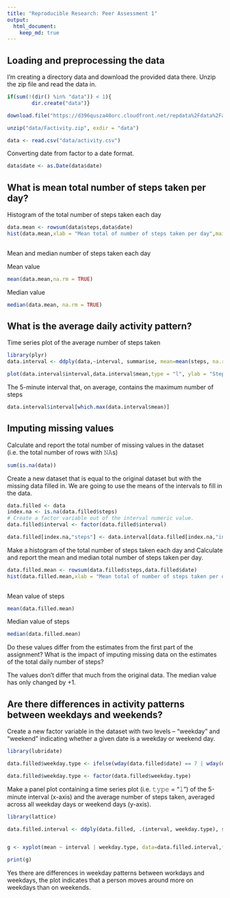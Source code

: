 ```yaml
---
title: "Reproducible Research: Peer Assessment 1"
output: 
  html_document:
    keep_md: true
---
```



## Loading and preprocessing the data

I'm creating a directory data and download the provided data there. Unzip the zip file and read the data in. 


```r

if(sum(!(dir() %in% "data")) < 1){
        dir.create("data")}

download.file("https://d396qusza40orc.cloudfront.net/repdata%2Fdata%2Factivity.zip", destfile = "data/Factivity.zip")

unzip("data/Factivity.zip", exdir = "data")

data <- read.csv("data/activity.csv")

```

Converting date from factor to a date format.

```r
data$date <- as.Date(data$date)
```


## What is mean total number of steps taken per day?

Histogram of the total number of steps taken each day

```r

data.mean <- rowsum(data$steps,data$date)
hist(data.mean,xlab = "Mean total of number of steps taken per day",main = "", breaks = 15)
        
```

Mean and median number of steps taken each day

Mean value 
```r
mean(data.mean,na.rm = TRUE)
```
Median value 
```r
median(data.mean, na.rm = TRUE)
```
## What is the average daily activity pattern?

Time series plot of the average number of steps taken

```r
library(plyr)
data.interval <- ddply(data,~interval, summarise, mean=mean(steps, na.rm = TRUE))

plot(data.interval$interval,data.interval$mean,type = "l", ylab = "Steps", xlab = "5 minute period", main ="Average number of steps taken averaged across all days.")
```

The 5-minute interval that, on average, contains the maximum number of steps
```r

data.interval$interval[which.max(data.interval$mean)]

```
## Imputing missing values

Calculate and report the total number of missing values in the dataset (i.e. the total number of rows with 𝙽𝙰s)

```r
sum(is.na(data))
```
Create a new dataset that is equal to the original dataset but with the missing data filled in.
We are going to use the means of the intervals to fill in the data. 

```r
data.filled <- data
index.na <- is.na(data.filled$steps)
# Create a factor variable out of the interval numeric value. 
data.filled$interval <- factor(data.filled$interval)

data.filled[index.na,"steps"] <- data.interval[data.filled[index.na,"interval"],"mean"]

```

Make a histogram of the total number of steps taken each day and Calculate and report the mean and median total number of steps taken per day. 
```r
data.filled.mean <- rowsum(data.filled$steps,data.filled$date)
hist(data.filled.mean,xlab = "Mean total of number of steps taken per day",main = "", breaks = 15)
        
```

Mean value of steps 
```r
mean(data.filled.mean)     
```
Median value of steps 
```r
median(data.filled.mean)
```
Do these values differ from the estimates from the first part of the assignment? What is the impact of imputing missing data on the estimates of the total daily number of steps?

The values don't differ that much from the original data. The median value has only changed by +1. 

## Are there differences in activity patterns between weekdays and weekends?

Create a new factor variable in the dataset with two levels – “weekday” and “weekend” indicating whether a given date is a weekday or weekend day.

```r
library(lubridate)

data.filled$weekday.type <- ifelse(wday(data.filled$date) == 7 | wday(data.filled$date) == 1, "weekend", "weekday")

data.filled$weekday.type <- factor(data.filled$weekday.type)

```


Make a panel plot containing a time series plot (i.e. 𝚝𝚢𝚙𝚎 = "𝚕") of the 5-minute interval (x-axis) and the average number of steps taken, averaged across all weekday days or weekend days (y-axis). 

```r

library(lattice)

data.filled.interval <- ddply(data.filled, .(interval, weekday.type), summarise,mean = mean(steps))


g <- xyplot(mean ~ interval | weekday.type, data=data.filled.interval,type = "l",ylab = "steps", xlab = "5 minute interval", main = "Average Number of Steps Taken Averaged Across All \nWeekday Days or Weekend Days")

print(g)

```


Yes there are differences in weekday patterns between workdays and weekdays, the plot indicates that a person moves around more on weekdays than on weekends. 
